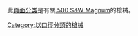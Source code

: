 此[[Help:分类|頁面分类]]是有關[[.500_S&W_Magnum|.500 S&W Magnum]]的槍械。

[[Category:以口徑分類的槍械|Category:以口徑分類的槍械]]